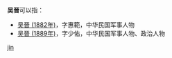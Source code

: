 '''吴晉'''可以指：
* [[吴晉_(1882年)|吴晉 (1882年)]]，字惠範，中华民国军事人物
* [[吴晉_(1889年)|吴晉 (1889年)]]，字少佑，中华民国军事人物、政治人物

{{disambig}}

[[Category:二字吴姓人名消歧义|jin]]